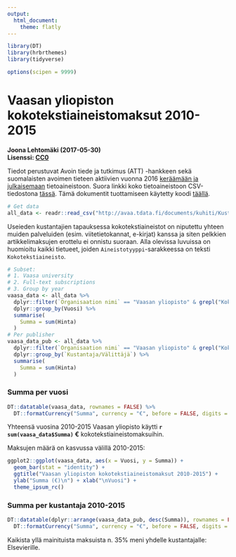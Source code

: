 ```yaml
---
output: 
  html_document: 
    theme: flatly
---
```

```r
library(DT)
library(hrbrthemes)
library(tidyverse)

options(scipen = 9999)
```

# Vaasan yliopiston kokotekstiaineistomaksut 2010-2015

**Joona Lehtomäki (2017-05-30)**  
**Lisenssi: [CC0](https://creativecommons.org/publicdomain/zero/1.0/)**  

Tiedot perustuvat Avoin tiede ja tutkimus (ATT) -hankkeen sekä suomalaisten avoimen tieteen aktiivien vuonna 2016 [keräämään ja julkaisemaan](http://avointiede.fi/kustantajahintatietoja) tietoaineistoon. Suora linkki koko tietoaineistoon CSV-tiedostona [tässä](http://avaa.tdata.fi/documents/kuhiti/Kustantajahintatiedot_Koko_Aineisto.csv). Tämä dokumentit tuottamiseen käytetty koodi [täällä](https://github.com/jlehtoma/kustantaja_maksut_vaasa).

```r
# Get data
all_data <- readr::read_csv("http://avaa.tdata.fi/documents/kuhiti/Kustantajahintatiedot_Koko_Aineisto.csv")
```

Useieden kustantajien tapauksessa kokotekstiaineistot on niputettu yhteen muiden palveluiden (esim. viitetietokannat, e-kirjat) kanssa ja siten pelkkien artikkelimaksujen erottelu ei onnistu suoraan. Alla olevissa luvuissa on huomioitu kaikki tietueet, joiden `Aineistotyyppi`-sarakkeessa on teksti `Kokotekstiaineisto`.

```r
# Subset:
# 1. Vaasa university
# 2. Full-text subscriptions
# 3. Group by year
vaasa_data <- all_data %>% 
  dplyr::filter(`Organisaation nimi` == "Vaasan yliopisto" & grepl("Kokotekstiaineisto", Aineistotyyppi)) %>% 
  dplyr::group_by(Vuosi) %>% 
  summarise(
    Summa = sum(Hinta)
  )
# Per publisher
vaasa_data_pub <- all_data %>% 
  dplyr::filter(`Organisaation nimi` == "Vaasan yliopisto" & grepl("Kokotekstiaineisto", Aineistotyyppi)) %>% 
  dplyr::group_by(`Kustantaja/Välittäjä`) %>% 
  summarise(
    Summa = sum(Hinta)
  )
```

### Summa per vuosi

```r

DT::datatable(vaasa_data, rownames = FALSE) %>% 
  DT::formatCurrency("Summa", currency = "€", before = FALSE, digits = 0, mark = " ")

```

Yhteensä vuosina 2010-2015 Vaasan yliopisto käytti **`r sum(vaasa_data$Summa)` €** kokotekstiaineistomaksuihin.

Maksujen määrä on kasvussa välillä 2010-2015:

```r

ggplot2::ggplot(vaasa_data, aes(x = Vuosi, y = Summa)) + 
  geom_bar(stat = "identity") +
  ggtitle("Vaasan yliopiston kokotekstiaineistomaksut 2010-2015") + 
  ylab("Summa (€)\n") + xlab("\nVuosi") +
  theme_ipsum_rc()
```

### Summa per kustantaja 2010-2015

```r

DT::datatable(dplyr::arrange(vaasa_data_pub, desc(Summa)), rownames = FALSE) %>% 
  DT::formatCurrency("Summa", currency = "€", before = FALSE, digits = 0, mark = " ")

```

Kaikista yllä mainituista maksuista n. 35% meni yhdelle kustantajalle: Elsevierille.